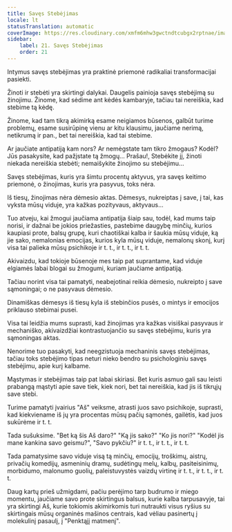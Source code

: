 ```yaml
---
title: Savęs Stebėjimas
locale: lt
statusTranslation: automatic
coverImage: https://res.cloudinary.com/xmfm6mhw3gwctndtcubgx2rptnae/image/upload/v1740468922/small_cover_tratado_de_psicologia_revolucionaria_a4c0dca4e0.webp
sidebar:
    label: 21. Savęs Stebėjimas
    order: 21
---
```

Intymus savęs stebėjimas yra praktinė priemonė radikaliai transformacijai pasiekti.

Žinoti ir stebėti yra skirtingi dalykai. Daugelis painioja savęs stebėjimą su žinojimu. Žinome, kad sėdime ant kėdės kambaryje, tačiau tai nereiškia, kad stebime tą kėdę.

Žinome, kad tam tikrą akimirką esame neigiamos būsenos, galbūt turime problemų, esame susirūpinę vienu ar kitu klausimu, jaučiame nerimą, netikrumą ir pan., bet tai nereiškia, kad tai stebime.

Ar jaučiate antipatiją kam nors? Ar nemėgstate tam tikro žmogaus? Kodėl? Jūs pasakysite, kad pažįstate tą žmogų... Prašau!, Stebėkite jį, žinoti niekada nereiškia stebėti; nemaišykite žinojimo su stebėjimu...

Savęs stebėjimas, kuris yra šimtu procentų aktyvus, yra savęs keitimo priemonė, o žinojimas, kuris yra pasyvus, toks nėra.

Iš tiesų, žinojimas nėra dėmesio aktas. Dėmesys, nukreiptas į save, į tai, kas vyksta mūsų viduje, yra kažkas pozityvaus, aktyvaus...

Tuo atveju, kai žmogui jaučiama antipatija šiaip sau, todėl, kad mums taip norisi, ir dažnai be jokios priežasties, pastebime daugybę minčių, kurios kaupiasi prote, balsų grupę, kuri chaotiškai kalba ir šaukia mūsų viduje, ką jie sako, nemalonias emocijas, kurios kyla mūsų viduje, nemalonų skonį, kurį visa tai palieka mūsų psichikoje ir t. t., ir t. t., ir t. t.

Akivaizdu, kad tokioje būsenoje mes taip pat suprantame, kad viduje elgiamės labai blogai su žmogumi, kuriam jaučiame antipatiją.

Tačiau norint visa tai pamatyti, neabejotinai reikia dėmesio, nukreipto į save sąmoningai; o ne pasyvaus dėmesio.

Dinamiškas dėmesys iš tiesų kyla iš stebinčios pusės, o mintys ir emocijos priklauso stebimai pusei.

Visa tai leidžia mums suprasti, kad žinojimas yra kažkas visiškai pasyvaus ir mechaniško, akivaizdžiai kontrastuojančio su savęs stebėjimu, kuris yra sąmoningas aktas.

Nenorime tuo pasakyti, kad neegzistuoja mechaninis savęs stebėjimas, tačiau toks stebėjimo tipas neturi nieko bendro su psichologiniu savęs stebėjimu, apie kurį kalbame.

Mąstymas ir stebėjimas taip pat labai skiriasi. Bet kuris asmuo gali sau leisti prabangą mąstyti apie save tiek, kiek nori, bet tai nereiškia, kad jis iš tikrųjų save stebi.

Turime pamatyti įvairius "Aš" veiksme, atrasti juos savo psichikoje, suprasti, kad kiekviename iš jų yra procentas mūsų pačių sąmonės, gailėtis, kad juos sukūrėme ir t. t.

Tada sušuksime. "Bet ką šis Aš daro?" "Ką jis sako?" "Ko jis nori?" "Kodėl jis mane kankina savo geismu?", "Savo pykčiu?" ir t. t., ir t. t., ir t. t.

Tada pamatysime savo viduje visą tą minčių, emocijų, troškimų, aistrų, privačių komedijų, asmeninių dramų, sudėtingų melų, kalbų, pasiteisinimų, morbidumo, malonumo guolių, paleistuvystės vaizdų virtinę ir t. t., ir t. t., ir t. t.

Daug kartų prieš užmigdami, pačiu perėjimo tarp budrumo ir miego momentu, jaučiame savo prote skirtingus balsus, kurie kalba tarpusavyje, tai yra skirtingi Aš, kurie tokiomis akimirkomis turi nutraukti visus ryšius su skirtingais mūsų organinės mašinos centrais, kad vėliau pasinertų į molekulinį pasaulį, į "Penktąjį matmenį".

